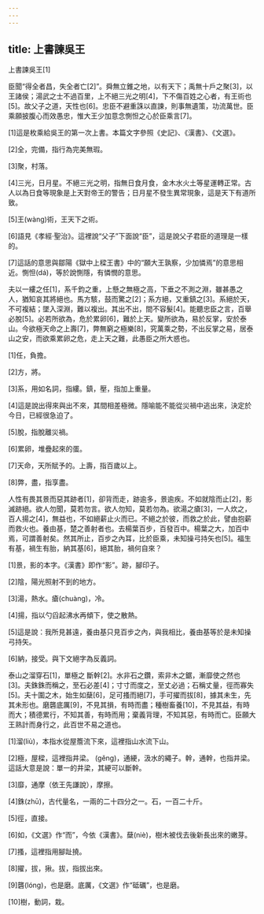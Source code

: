 ```yaml
---
---
---
```

title: 上書諫吳王
---




上書諫吳王[1]

臣聞“得全者昌，失全者亡[2]”。舜無立錐之地，以有天下；禹無十戶之聚[3]，以王諸侯；湯武之士不過百里，上不絕三光之明[4]，下不傷百姓之心者，有王術也[5]。故父子之道，天性也[6]。忠臣不避重誅以直諫，則事無遺策，功流萬世。臣乘願披腹心而效愚忠，惟大王少加意念惻怛之心於臣乘言[7]。

[1]這是枚乘給吳王的第一次上書。本篇文字參照《史記》、《漢書》、《文選》。

[2]全，完備，指行為完美無瑕。

[3]聚，村落。

[4]三光，日月星。不絕三光之明，指無日食月食，金木水火土等星運轉正常。古人以為日食等現象是上天對帝王的警告；日月星不發生異常現象，這是天下有道所致。

[5]王(wàng)術，王天下之術。

[6]語見《孝經·聖治》。這裡說“父子”下面說“臣”，這是說父子君臣的道理是一樣的。

[7]這話的意思與鄒陽《獄中上樑王書》中的“願大王孰察，少加憐焉”的意思相近。惻怛(dá)，等於說惻隱，有憐憫的意思。

夫以一縷之任[1]，系千鈞之重，上懸之無極之高，下垂之不測之淵，雖甚愚之人，猶知哀其將絕也。馬方駭，鼓而驚之[2]；系方絕，又重鎮之[3]。系絕於天，不可複結；墜入深淵，難以複出。其出不出，間不容髮[4]。能聽忠臣之言，百舉必脫[5]。必若所欲為，危於累卵[6]，難於上天。變所欲為，易於反掌，安於泰山。今欲極天命之上壽[7]，弊無窮之極樂[8]，究萬乘之勢，不出反掌之易，居泰山之安，而欲乘累卵之危，走上天之難，此愚臣之所大惑也。

[1]任，負擔。

[2]方，將。

[3]系，用如名詞，指縷。鎮，壓，指加上重量。

[4]這是說出得來與出不來，其間相差極微。隱喻能不能從災禍中逃出來，決定於今日，已經很急迫了。

[5]脫，指脫離災禍。

[6]累卵，堆疊起來的蛋。

[7]天命，天所賦予的。上壽，指百歲以上。

[8]弊，盡，指享盡。

人性有畏其景而惡其跡者[1]，卻背而走，跡逾多，景逾疾。不如就陰而止[2]，影滅跡絕。欲人勿聞，莫若勿言。欲人勿知，莫若勿為。欲湯之瘡[3]，一人炊之，百人揚之[4]，無益也，不如絕薪止火而已。不絕之於彼，而救之於此，譬由抱薪而救火也。養由基，楚之善射者也。去楊葉百步，百發百中。楊葉之大，加百中焉，可謂善射矣。然其所止，百步之內耳，比於臣乘，未知操弓持矢也[5]。福生有基，禍生有胎，納其基[6]，絕其胎，禍何自來？

[1]景，影的本字。《漢書》即作“影”。跡，腳印子。

[2]陰，陽光照射不到的地方。

[3]湯，熱水。瘡(chuàng)，冷。

[4]揚，指以勺舀起沸水再傾下，使之散熱。

[5]這是說：我所見甚遠，養由基只見百步之內，與我相比，養由基等於是未知操弓持矢。

[6]納，接受。與下文絕字為反義詞。

泰山之溜穿石[1]，單極之 斷幹[2]。水非石之鑽，索非木之鋸，漸靡使之然也[3]。夫銖銖而稱之，至石必差[4]；寸寸而度之，至丈必過；石稱丈量，徑而寡失[5]。夫十圍之木，始生如蘖[6]，足可搔而絕[7]，手可擢而拔[8]，據其未生，先其未形也。磨礱底厲[9]，不見其損，有時而盡；種樹畜養[10]，不見其益，有時而大；積德累行，不知其善，有時而用；棄義背理，不知其惡，有時而亡。臣願大王熟計而身行之，此百世不易之道也。

[1]溜(liù)，本指水從屋簷流下來，這裡指山水流下山。

[2]極，屋樑，這裡指井梁。 (gěng)，通綆，汲水的繩子。幹，通幹，也指井梁。這話大意是說：單一的井梁，其綆可以斷幹。

[3]靡，通摩（依王先謙說），摩擦。

[4]銖(zhū)，古代量名，一兩的二十四分之一。石，一百二十斤。

[5]徑，直接。

[6]如，《文選》作“而”，今依《漢書》。蘖(niè)，樹木被伐去後新長出來的嫩芽。

[7]搔，這裡指用腳趾撓。

[8]擢，拔，揪。拔，指拔出來。

[9]礱(lóng)，也是磨。底厲，《文選》作“砥礪”，也是磨。

[10]樹，動詞，栽。